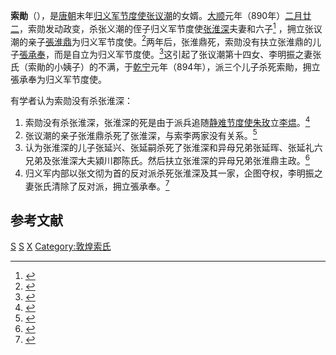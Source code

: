 '''索勛'''（{{bd||？|894年||catIdx=S}}），是[[唐朝|唐朝]]末年[[归义军|归义军]][[节度使|节度使]][[张议潮|张议潮]]的女婿。[[大顺_(唐昭宗)|大顺]]元年（890年）[[二月廿二|二月廿二]]，索勋发动政变，杀张义潮的侄子归义军节度使[[张淮深|张淮深]]夫妻和六子<ref>{{cite book |author=罗振玉 |title= 《补唐书张议潮传》}}</ref>
，拥立张议潮的亲子[[張淮鼎|張淮鼎]]为归义军节度使。<ref>{{cite book |author=荣新江 |title= 《晚唐归义军李氏家族执政史探微》}}</ref>两年后，张淮鼎死，索勋没有扶立张淮鼎的儿子[[張承奉|張承奉]]，而是自立为归义军节度使。<ref>{{cite book |author=向达 |title= 《补唐书张议潮传补正》}}</ref>这引起了张议潮第十四女、李明振之妻张氏（索勛的小姨子）的不满，于[[乾宁|乾宁]]元年（894年），派三个儿子杀死索勛，拥立張承奉为归义军节度使。

有学者认为索勋没有杀张淮深：
#索勋没有杀张淮深，张淮深的死是由于派兵追随[[静难节度使|静难节度使]][[朱玫_(唐朝)|朱玫]]立[[李煴|李煴]]。<ref>{{cite book |author=孙修身 |title= 《张淮深之死再议》}}</ref>
#张议潮的亲子张淮鼎杀死了张淮深，与索李两家没有关系。<ref>{{cite book |author=李永宁 |title= 《竖牛作孽，君主见欺》}}</ref>
#认为张淮深的儿子张延兴、张延嗣杀死了张淮深和异母兄弟张延晖、张延礼六兄弟及张淮深大夫潁川郡陈氏。然后扶立张淮深的异母兄弟张淮鼎主政。<ref>{{cite book |author=邓文宽 |title= 《也谈张淮深之死》}}</ref>
#归义军内部以张文彻为首的反对派杀死张淮深及其一家，企图夺权，李明振之妻张氏清除了反对派，拥立張承奉。<ref>{{cite book |author=钱伯泉 |title= 《为索勋篡权翻案》}}</ref>

==参考文献==
<div class="references-small">
<references />
</div>

[[Category:唐朝人|S]]
[[Category:甘肃人|S]]
[[Category:索姓|X]]
[[Category:敦煌索氏|Category:敦煌索氏]]